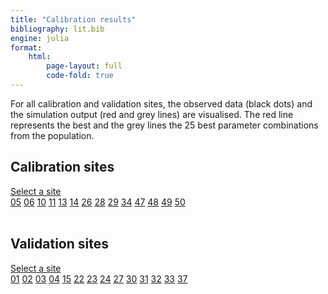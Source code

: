 ```yaml
---
title: "Calibration results"
bibliography: lit.bib
engine: julia
format:
    html:
        page-layout: full
        code-fold: true
---
```


```{=html}
<script type="text/javascript" src="https://cdnjs.cloudflare.com/ajax/libs/jquery/3.5.1/jquery.min.js"></script>
<script type="text/javascript" src="https://cdnjs.cloudflare.com/ajax/libs/popper.js/1.14.3/umd/popper.min.js"></script>
<script type="text/javascript" src="https://cdnjs.cloudflare.com/ajax/libs/twitter-bootstrap/4.5.3/js/bootstrap.min.js"></script>
```

For all calibration and validation sites, the observed data (black dots) and the simulation output (red and grey lines) are visualised. The red line represents the best and the grey lines the 25 best parameter combinations from the population. 

::: {.panel-tabset}

## Calibration sites

```{=html}
<div class="dropdown show">
    <a class="btn btn-secondary dropdown-toggle" href="#" role="button" id="dropdownMenuLink" data-toggle="dropdown" aria-haspopup="true" aria-expanded="false">
    Select a site
    </a>
    
<div class="dropdown-menu" aria-labelledby="dropdownMenuLink">
    <a class="dropdown-item dropdown-calibration" href="#" data-image="img/calibration/HEG05.png">05</a>
    <a class="dropdown-item dropdown-calibration" href="#" data-image="img/calibration/HEG06.png">06</a>
    <a class="dropdown-item dropdown-calibration" href="#" data-image="img/calibration/HEG10.png">10</a>
    <a class="dropdown-item dropdown-calibration" href="#" data-image="img/calibration/HEG11.png">11</a>
    <a class="dropdown-item dropdown-calibration" href="#" data-image="img/calibration/HEG13.png">13</a>
    <a class="dropdown-item dropdown-calibration" href="#" data-image="img/calibration/HEG14.png">14</a>
    <a class="dropdown-item dropdown-calibration" href="#" data-image="img/calibration/HEG26.png">26</a>
    <a class="dropdown-item dropdown-calibration" href="#" data-image="img/calibration/HEG28.png">28</a>
    <a class="dropdown-item dropdown-calibration" href="#" data-image="img/calibration/HEG29.png">29</a>
    <a class="dropdown-item dropdown-calibration" href="#" data-image="img/calibration/HEG34.png">34</a>
    <a class="dropdown-item dropdown-calibration" href="#" data-image="img/calibration/HEG47.png">47</a>
    <a class="dropdown-item dropdown-calibration" href="#" data-image="img/calibration/HEG48.png">48</a>
    <a class="dropdown-item dropdown-calibration" href="#" data-image="img/calibration/HEG49.png">49</a>
    <a class="dropdown-item dropdown-calibration" href="#" data-image="img/calibration/HEG50.png">50</a>
</div>
</div>

<br>
<img src="img/calibration/HEG05.png" rel="popover" alt="" class = "calibration-img" style="max-width: 500px">
```



## Validation sites

```{=html}
<div class="dropdown show">
    <a class="btn btn-secondary dropdown-toggle" href="#" role="button" id="dropdownMenuLink" data-toggle="dropdown" aria-haspopup="true" aria-expanded="false">
    Select a site
    </a>

<div class="dropdown-menu" aria-labelledby="dropdownMenuLink">
    <a class="dropdown-item dropdown-validation" href="#" data-image="img/calibration/HEG01.png">01</a>
    <a class="dropdown-item dropdown-validation" href="#" data-image="img/calibration/HEG02.png">02</a>
    <a class="dropdown-item dropdown-validation" href="#" data-image="img/calibration/HEG03.png">03</a>
    <a class="dropdown-item dropdown-validation" href="#" data-image="img/calibration/HEG04.png">04</a>
    <a class="dropdown-item dropdown-validation" href="#" data-image="img/calibration/HEG15.png">15</a>
    <a class="dropdown-item dropdown-validation" href="#" data-image="img/calibration/HEG22.png">22</a>
    <a class="dropdown-item dropdown-validation" href="#" data-image="img/calibration/HEG23.png">23</a>
    <a class="dropdown-item dropdown-validation" href="#" data-image="img/calibration/HEG24.png">24</a>
    <a class="dropdown-item dropdown-validation" href="#" data-image="img/calibration/HEG27.png">27</a>
    <a class="dropdown-item dropdown-validation" href="#" data-image="img/calibration/HEG30.png">30</a>
    <a class="dropdown-item dropdown-validation" href="#" data-image="img/calibration/HEG31.png">31</a>
    <a class="dropdown-item dropdown-validation" href="#" data-image="img/calibration/HEG32.png">32</a>
    <a class="dropdown-item dropdown-validation" href="#" data-image="img/calibration/HEG33.png">33</a>
    <a class="dropdown-item dropdown-validation" href="#" data-image="img/calibration/HEG37.png">37</a>
</div>
</div>

<br>
<img src="img/calibration/HEG01.png" rel="popover" alt="" class ="validation-img" style="max-width: 500px">
```

:::



```{=html}
<script>
$(".dropdown-calibration").click(function() {
    const image_location = $(this).data("image");
    $(".calibration-img").attr("src", image_location);
});

$(".dropdown-validation").click(function() {
    const image_location = $(this).data("image");
    $(".validation-img").attr("src", image_location);
});
</script>
```
